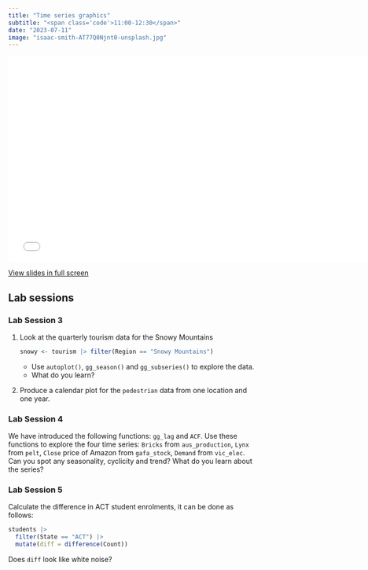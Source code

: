 ```yaml
---
title: "Time series graphics"
subtitle: "<span class='code'>11:00-12:30</span>"
date: "2023-07-11"
image: "isaac-smith-AT77Q0Njnt0-unsplash.jpg"
---
```


<!-- Materials will be distributed sooner to the event. -->

```{=html}
<embed src="../../materials/02_graphics.pdf" type="application/pdf" width="750px" height="420px">
```

[View slides in full screen](../../materials/02_graphics.pdf)

## Lab sessions

### Lab Session 3

1. Look at the quarterly tourism data for the Snowy Mountains

    ```r
    snowy <- tourism |> filter(Region == "Snowy Mountains")
    ```

    - Use `autoplot()`, `gg_season()` and `gg_subseries()` to explore the data.
    - What do you learn?

2. Produce a calendar plot for the `pedestrian` data from one location and one year.

### Lab Session 4

We have introduced the following functions: `gg_lag` and `ACF`. Use these functions to explore the four time series: `Bricks` from `aus_production`, `Lynx` from `pelt`, `Close` price of Amazon from `gafa_stock`, `Demand` from `vic_elec`. Can you spot any seasonality, cyclicity and trend? What do you learn about the series?

### Lab Session 5

Calculate the difference in ACT student enrolments, it can be done as follows:

```r
students |>
  filter(State == "ACT") |>
  mutate(diff = difference(Count))
```

Does `diff` look like white noise?

